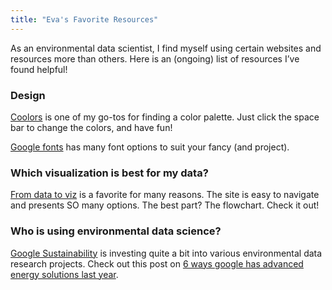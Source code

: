```yaml
---
title: "Eva's Favorite Resources"
---
```

As an environmental data scientist, I find myself using certain websites and resources more than others. Here is an (ongoing) list of resources I've found helpful!

### Design

[Coolors](https://coolors.co/f7ebec-ddbdd5-ac9fbb-59656f-1d1e2c) is one of my go-tos for finding a color palette. Just click the space bar to change the colors, and have fun!

[Google fonts](https://fonts.google.com/) has many font options to suit your fancy (and project).

### Which visualization is best for my data?

[From data to viz](https://www.data-to-viz.com/) is a favorite for many reasons. The site is easy to navigate and presents SO many options. The best part? The flowchart. Check it out!


### Who is using environmental data science?

[Google Sustainability](https://blog.google/outreach-initiatives/sustainability/) is investing quite a bit into various environmental data research projects. Check out this post on [6 ways google has advanced energy solutions last year](https://blog.google/outreach-initiatives/sustainability/6-unique-ways-we-advanced-energy-solutions-in-2024/). 